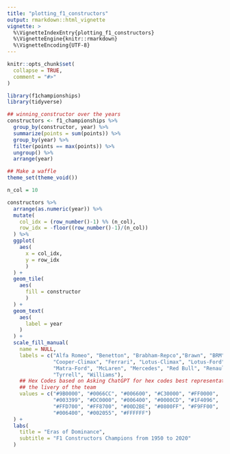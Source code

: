 ```yaml
---
title: "plotting_f1_constructors"
output: rmarkdown::html_vignette
vignette: >
  %\VignetteIndexEntry{plotting_f1_constructors}
  %\VignetteEngine{knitr::rmarkdown}
  %\VignetteEncoding{UTF-8}
---
```


```r
knitr::opts_chunk$set(
  collapse = TRUE,
  comment = "#>"
)
```

```r
library(f1championships)
library(tidyverse)
```

```r

## winning_constructor over the years 
constructors <- f1_championships %>% 
  group_by(constructor, year) %>% 
  summarize(points = sum(points)) %>% 
  group_by(year) %>% 
  filter(points == max(points)) %>% 
  ungroup() %>% 
  arrange(year)

```



```r
## Make a waffle
theme_set(theme_void())

n_col = 10

constructors %>% 
  arrange(as.numeric(year)) %>% 
  mutate(
    col_idx = (row_number()-1) %% (n_col),
    row_idx = -floor((row_number()-1)/(n_col))
  ) %>% 
  ggplot(
    aes(
      x = col_idx,
      y = row_idx
      )   
  ) + 
  geom_tile(
    aes(
      fill = constructor
      )
  ) + 
  geom_text(
    aes(
      label = year
    )
  ) + 
  scale_fill_manual(
    name = NULL,
    labels = c("Alfa Romeo", "Benetton", "Brabham-Repco","Brawn", "BRM",
               "Cooper-Climax", "Ferrari", "Lotus-Climax", "Lotus-Ford", "Maserati",
               "Matra-Ford", "McLaren", "Mercedes", "Red Bull", "Renault", "Team Lotus",
               "Tyrrell", "Williams"),
    ## Hex Codes based on Asking ChatGPT for hex codes best representative of
    ## the livery of the team
    values = c("#9B0000", "#0066CC", "#006600", "#C30000", "#FF0000",
               "#003399", "#DC0000", "#006400", "#0000CD", "#1F4096",
               "#FFD700", "#FF8700", "#00D2BE", "#0800FF", "#F9FF00",
               "#006400", "#002055", "#FFFFFF")
  ) +
  labs(
    title = "Eras of Dominance",
    subtitle = "F1 Constructors Champions from 1950 to 2020"
  )




```
